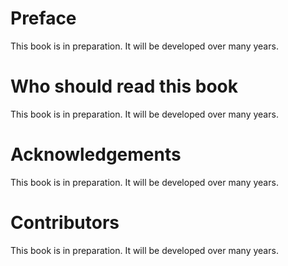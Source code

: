 # Preface {.unnumbered}

This book is in preparation. It will be developed over many years.

# Who should read this book {.unnumbered}

This book is in preparation. It will be developed over many years.

# Acknowledgements {.unnumbered}

This book is in preparation. It will be developed over many years.

# Contributors {.unnumbered}

This book is in preparation. It will be developed over many years.

